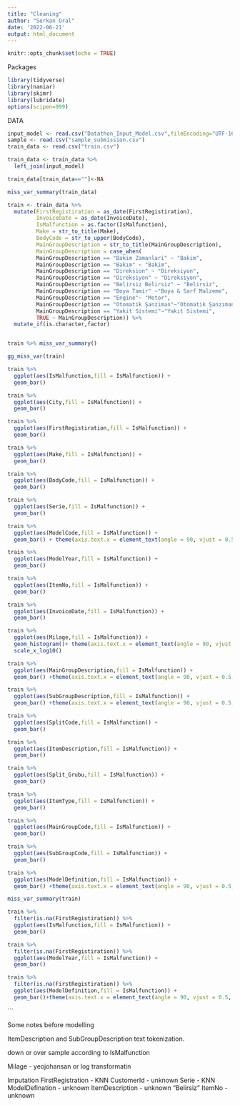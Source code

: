 ```yaml
---
title: "Cleaning"
author: "Serkan Oral"
date: '2022-06-21'
output: html_document
---
```


```r
knitr::opts_chunk$set(echo = TRUE)
```

Packages
```r


library(tidyverse)
library(naniar)
library(skimr)
library(lubridate)
options(scipen=999)

```


DATA
```r

input_model <- read.csv("Datathon_Input_Model.csv",fileEncoding="UTF-16LE")
sample <- read.csv("sample_submission.csv")
train_data <- read.csv("train.csv")
```



```r
train_data <- train_data %>% 
  left_join(input_model)

train_data[train_data==""]<-NA

```


```r
miss_var_summary(train_data)
```


```r

train <- train_data %>% 
  mutate(FirstRegistiration = as_date(FirstRegistiration),
         InvoiceDate = as_date(InvoiceDate),
         IsMalfunction = as.factor(IsMalfunction),
         Make = str_to_title(Make),
         BodyCode = str_to_upper(BodyCode),
         MainGroupDescription = str_to_title(MainGroupDescription),
         MainGroupDescription = case_when(
         MainGroupDescription == "Bakim Zamanlari" ~ "Bakim",
         MainGroupDescription == "Bakım" ~ "Bakim",
         MainGroupDescription == "Direksion" ~ "Direksiyon",
         MainGroupDescription == "Di̇reksi̇yon" ~ "Direksiyon",
         MainGroupDescription == "Belirsiz Belirsiz" ~ "Belirsiz",
         MainGroupDescription == "Boya Tami̇r" ~"Boya & Sarf Malzeme",
         MainGroupDescription == "Engine"~ "Motor",
         MainGroupDescription == "Otomati̇k Şanziman"~"Otomatik Şanzıman",
         MainGroupDescription == "Yakit Si̇stemi̇"~"Yakıt Sistemi",
         TRUE ~ MainGroupDescription)) %>% 
  mutate_if(is.character,factor)    



```


```r
train %>% miss_var_summary()  
```

```r
gg_miss_var(train)
```




```r
train %>% 
  ggplot(aes(IsMalfunction,fill = IsMalfunction)) +
  geom_bar()
```

```r
train %>% 
  ggplot(aes(City,fill = IsMalfunction)) +
  geom_bar()
```

```r
train %>% 
  ggplot(aes(FirstRegistiration,fill = IsMalfunction)) +
  geom_bar()
```




```r
train %>% 
  ggplot(aes(Make,fill = IsMalfunction)) +
  geom_bar()
```


```r
train %>% 
  ggplot(aes(BodyCode,fill = IsMalfunction)) +
  geom_bar()
```


```r
train %>% 
  ggplot(aes(Serie,fill = IsMalfunction)) +
  geom_bar()
```


```r
train %>% 
  ggplot(aes(ModelCode,fill = IsMalfunction)) +
  geom_bar() + theme(axis.text.x = element_text(angle = 90, vjust = 0.5, hjust=1))
```


```r
train %>% 
  ggplot(aes(ModelYear,fill = IsMalfunction)) +
  geom_bar() 
```
```r
train %>% 
  ggplot(aes(ItemNo,fill = IsMalfunction)) +
  geom_bar() 
```

```r
train %>% 
  ggplot(aes(InvoiceDate,fill = IsMalfunction)) +
  geom_bar() 
```

```r
train %>% 
  ggplot(aes(Milage,fill = IsMalfunction)) +
  geom_histogram()+ theme(axis.text.x = element_text(angle = 90, vjust = 0.5, hjust=1)) +
  scale_x_log10()
```

```r

train %>% 
  ggplot(aes(MainGroupDescription,fill = IsMalfunction)) +
  geom_bar() +theme(axis.text.x = element_text(angle = 90, vjust = 0.5, hjust=1))
```

```r
train %>% 
  ggplot(aes(SubGroupDescription,fill = IsMalfunction)) +
  geom_bar() +theme(axis.text.x = element_text(angle = 90, vjust = 0.5, hjust=1))
```

```r
train %>% 
  ggplot(aes(SplitCode,fill = IsMalfunction)) +
  geom_bar() 
```

```r
train %>% 
  ggplot(aes(ItemDescription,fill = IsMalfunction)) +
  geom_bar() 
```


```r
train %>% 
  ggplot(aes(Split_Grubu,fill = IsMalfunction)) +
  geom_bar() 
```


```r
train %>% 
  ggplot(aes(ItemType,fill = IsMalfunction)) +
  geom_bar() 
```


```r
train %>% 
  ggplot(aes(MainGroupCode,fill = IsMalfunction)) +
  geom_bar() 
```


```r
train %>% 
  ggplot(aes(SubGroupCode,fill = IsMalfunction)) +
  geom_bar() 
```


```r
train %>% 
  ggplot(aes(ModelDefinition,fill = IsMalfunction)) +
  geom_bar() +theme(axis.text.x = element_text(angle = 90, vjust = 0.5, hjust=1))
```




```r
miss_var_summary(train)
```



```r
train %>% 
  filter(is.na(FirstRegistiration)) %>% 
  ggplot(aes(IsMalfunction,fill = IsMalfunction)) +
  geom_bar()
```


```r
train %>% 
  filter(is.na(FirstRegistiration)) %>% 
  ggplot(aes(ModelYear,fill = IsMalfunction)) +
  geom_bar()
```
```r

train %>% 
  filter(is.na(FirstRegistiration)) %>% 
  ggplot(aes(ModelDefinition,fill = IsMalfunction)) +
  geom_bar()+theme(axis.text.x = element_text(angle = 90, vjust = 0.5, hjust=1))
```
```


Some notes before modelling

ItemDescription and SubGroupDescription text tokenization.

down or over sample according to IsMalfunction

Milage - yeojohansan or log transformatin

Imputation
FirstRegistration - KNN
CustomerId - unknown
Serie - KNN
ModelDefination - unknown
ItemDescription - unknown "Belirsiz"
ItemNo - unknown






















